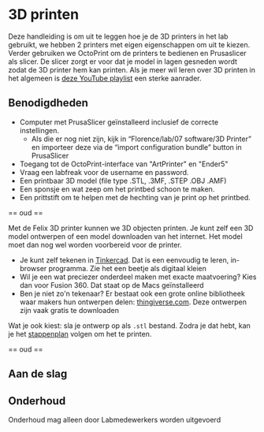 

# 3D printen

Deze handleiding is om uit te leggen hoe je de 3D printers in het lab gebruikt, we hebben 2 printers met eigen eigenschappen om uit te kiezen. Verder gebruiken we OctoPrint om de printers te bedienen en Prusaslicer als slicer. De slicer zorgt er voor dat je model in lagen gesneden wordt zodat de 3D printer hem kan printen. Als je meer wil leren over 3D printen in het algemeen is [deze YouTube playlist](https://www.youtube.com/playlist?list=PLDJMid0lOOYnkcFhz6rfQ6Uj8x7meNJJx) een sterke aanrader.


## Benodigdheden
- Computer met PrusaSlicer geïnstalleerd inclusief de correcte instellingen.
    - Als die er nog niet zijn, kijk in “Florence/lab/07 software/3D Printer” en importeer deze via de “import configuration bundle” button in PrusaSlicer
- Toegang tot de OctoPrint-interface van "ArtPrinter" en "Ender5"
- Vraag een labfreak voor de username en password.
- Een printbaar 3D model (file type .STL, .3MF, .STEP .OBJ .AMF)
- Een sponsje en wat zeep om het printbed schoon te maken.
- Een prittstift om te helpen met de hechting van je print op het printbed.

== oud ==

Met de Felix 3D printer kunnen we 3D objecten printen. Je kunt zelf een 3D model ontwerpen of een model downloaden van het internet. Het model moet dan nog wel worden voorbereid voor de printer.

- Je kunt zelf tekenen in [Tinkercad](https://www.tinkercad.com/). Dat is een eenvoudig te leren, in-browser programma. Zie het een beetje als digitaal kleien
- Wil je een wat preciezer onderdeel maken met exacte maatvoering? Kies dan voor Fusion 360. Dat staat op de Macs geïnstalleerd
- Ben je niet zo'n tekenaar? Er bestaat ook een grote online bibliotheek waar makers hun ontwerpen delen: [thingiverse.com](https://www.thingiverse.com/). Deze ontwerpen zijn vaak gratis te downloaden

Wat je ook kiest: sla je ontwerp op als `.stl` bestand. Zodra je dat hebt, kan je het [stappenplan](./3d-printen/stappenplan) volgen om het te printen.

== oud ==

## Aan de slag

<Cards>
  <Card
    icon="📖"
    title="Stappenplan"
    href="/3d-printen/stappenplan"
  />
  <Card
    icon="💰"
    title="Prijslijst"
    href="/3d-printen/prijslijst"
    arrow={true}
  />
</Cards>

## Onderhoud

<Callout type="warning" emoji="👩‍🔧">
  Onderhoud mag alleen door Labmedewerkers worden uitgevoerd
</Callout>

<Cards>
  <Card
    title="Printkop verstopt"
    href="/3d-printen/onderhoud/printkop-verstopt"
  />
</Cards>
